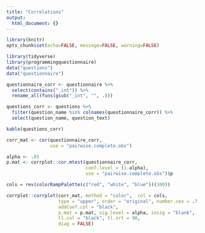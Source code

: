 ```yaml
---
title: "Correlations"
output:
  html_document: {}
---
```

```r
library(knitr)
opts_chunk$set(echo=FALSE, message=FALSE, warning=FALSE)
```
```r
library(tidyverse)
library(programmingquestionnaire)
data("questions")
data("questionnaire")

questionnaire_corr <- questionnaire %>%
  select(contains("_int")) %>%
  rename_all(funs(gsub("_int", "", .)))

questions_corr <- questions %>%
  filter(question_name %in% colnames(questionnaire_corr)) %>%
  select(question_name, question_text)
```

```r
kable(questions_corr)
```

```r
corr_mat <- cor(questionnaire_corr, 
                use = "pairwise.complete.obs")

alpha <- .05
p.mat <- corrplot::cor.mtest(questionnaire_corr,
                             conf.level = (1-alpha),  
                             use = "pairwise.complete.obs")$p

cols = rev(colorRampPalette(c("red", "white", "blue"))(100))

corrplot::corrplot(corr_mat, method = "color",  col = cols,
                   type = "upper", order = "original", number.cex = .7,
                   addCoef.col = "black", 
                   p.mat = p.mat, sig.level = alpha, insig = "blank", 
                   tl.col = "black", tl.srt = 90,
                   diag = FALSE)
```